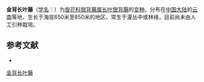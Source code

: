 {{Infraspeciesbox
| name = 金背长叶藤
| status = 
| status_system = 
| image =
| species link = 长叶银背藤
| name = Argyreia
| species = henryi
| varietas = hypochrysa
| authority = C. Y. Wu
}}

'''金背长叶藤'''（[[学名|学名]]：{{lang|la|''Argyreia henryi'' var. ''hypochrysa''}}）为[[旋花科|旋花科]][[银背藤属|银背藤属]][[长叶银背藤|长叶银背藤]]的[[变种|变种]]。分布在[[中国大陆|中国大陆]]的[[云南|云南]]等地，生长于海拔650米至850米的地区，常生于灌丛中或林缘，目前尚未由人工引种栽培。

== 参考文献 ==
<div class="references-small">
* {{cite web| url =http://www.bioinfo.cn/db05/KmzwSpecies.php?action=view&id=30710| title =金背长叶藤（变种）| work =《中国高等植物数据库全库》| publisher =中国科学院微生物研究所| author =昆明植物研究所| accessdate =2009-02-26| deadurl =yes| archiveurl =https://web.archive.org/web/20160305004047/http://www.bioinfo.cn/db05/KmzwSpecies.php?action=view&id=30710| archivedate =2016-03-05}}
</div>
{{Taxonbar|from=Q18230818}}

[[Category:银背藤属|金背长叶藤]]


{{植物小作品}}